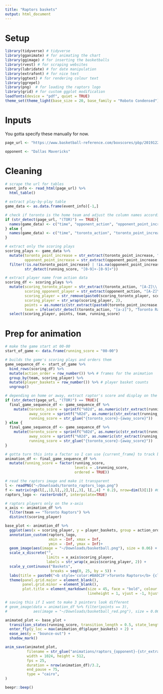 ```yaml
---
title: "Raptors baskets"
output: html_document
---
```


# Setup

```r
library(tidyverse) # tidyverse
library(gganimate) # for animating the chart
library(ggimage) # for inserting the basketballs
library(rvest) # for scraping websites
library(lubridate) # for date manipulation
library(extrafont) # for nice text
library(ggtext) # for rendering colour text
library(ggrepel) 
library(png)  # for loading the raptors logo
library(grid) # for custom ggplot modification
loadfonts(device = "pdf", quiet = TRUE)
theme_set(theme_light(base_size = 20, base_family = "Roboto Condensed"))
```

# Inputs

You gotta specify these manually for now.

```r
page_url <- "https://www.basketball-reference.com/boxscores/pbp/201912220TOR.html"
```

```r
opponent <- "Dallas Mavericks"
```

# Cleaning 

```r
# scrape the url for tables
event_info <- read_html(page_url) %>%
  html_table()

# extract play-by-play table
game_data <- as.data.frame(event_info)[-1,]

# check if toronto is the home team and adjust the column names accordingly
if (str_detect(page_url, "(TOR)") == TRUE){
  names(game_data) <- c("time", "opponent_action", "opponent_point_increase", "running_score", "toronto_point_increase", "toronto_action")
} else {
  names(game_data) <- c("time", "toronto_action", "toronto_point_increase", "running_score", "opponent_point_increase", "opponent_action")
}
```

```r
# extract only the scoring plays
scoring_plays <- game_data %>%
  mutate(toronto_point_increase = str_extract(toronto_point_increase, "[0-9]"),
         opponent_point_increase = str_extract(opponent_point_increase, "[0-9]")) %>%
  filter(!is.na(toronto_point_increase) | !is.na(opponent_point_increase),
         str_detect(running_score, "[0-9]+-[0-9]+"))

# extract player name from action data 
scoring_df <- scoring_plays %>%
  mutate(scoring_toronto_player = str_extract(toronto_action, "[A-Z]\\. [A-Za-z-]+"),
         scoring_opponent_player = str_extract(opponent_action, "[A-Z]\\. [A-Za-z-]+"),
         scoring_player = str_remove(paste0(scoring_toronto_player, scoring_opponent_player), "(NA)"),
         scoring_player = str_wrap(scoring_player, 2),
         points = as.numeric(str_extract(paste0(toronto_point_increase, opponent_point_increase), "[0-9]")),
         team = ifelse(str_detect(toronto_action, "[a-z]"), "Toronto Raptors", opponent)) %>%
  select(scoring_player, points, team, running_score) 
```

# Prep for animation

```r
# make the game start at 00-00
start_of_game <- data.frame(running_score = "00-00") 

# builds the game's scoring plays and orders them
game_sequence_df <- start_of_game %>%
  bind_rows(scoring_df) %>%
  mutate(action_order = row_number()) %>% # frames for the animation
  group_by(team, scoring_player) %>%
  mutate(player_baskets = row_number()) %>% # player basket counts
  ungroup() 
```

```r
# depending on home or away, extract raptor's score and display on the left side of title
if (str_detect(page_url, "(TOR)") == TRUE){
  final_game_sequence_df <- game_sequence_df %>%  
    mutate(toronto_score = sprintf("%02d", as.numeric(str_extract(running_score, "[0-9]+$"))),
           away_score = sprintf("%02d", as.numeric(str_extract(running_score, "^[0-9]+") )),
           running_score = str_glue("{toronto_score}-{away_score}"))
} else {
  final_game_sequence_df <- game_sequence_df %>%  
    mutate(toronto_score = sprintf("%02d", as.numeric(str_extract(running_score, "^[0-9]+") )),
           away_score = sprintf("%02d", as.numeric(str_extract(running_score, "[0-9]+$") )),
           running_score = str_glue("{toronto_score}-{away_score}"))
}
```

```r
# gotta turn this into a factor so I can use {current_frame} to track boxscore
animation_df <- final_game_sequence_df %>%
  mutate(running_score = factor(running_score, 
                                levels = .$running_score,
                                ordered = TRUE))
```

```r
# read the raptors image and make it transparent
l <- readPNG("~/Downloads/toronto_raptors_logo.png")
f <- matrix(rgb(l[,,1],l[,,2],l[,,3], l[,,4] * 0.2), nrow=dim(l)[1]) #0.2 is alpha
raptors_logo <- rasterGrob(f, interpolate=TRUE)
```

```r
# raptors players only on the x-axis
x_axis <- animation_df %>% 
  filter(team == "Toronto Raptors") %>% 
  distinct(scoring_player)
```

```r
base_plot <- animation_df %>%
  ggplot(aes(x = scoring_player, y = player_baskets, group = action_order)) +
  annotation_custom(raptors_logo, 
                    xmin = -Inf, xmax = Inf, 
                    ymin = -Inf, ymax = Inf)+
  geom_image(aes(image = "~/Downloads/basketball.png"), size = 0.06) +
  scale_x_discrete("",
                   limits = x_axis$scoring_player, 
                   labels = str_wrap(x_axis$scoring_player, 2)) +
  scale_y_continuous("Baskets",
                     breaks = seq(0, 25, by = 5)) + 
  labs(title = paste0("<b style='color:#BA0C2F'>Toronto Raptors</b> {closest_state} <b style='color:#002B5C'>", opponent, "</b>")) +
  theme(panel.grid.major = element_blank(),
        panel.grid.minor = element_blank(),
        plot.title = element_markdown(size = 45, face = "bold", colour = "#000000",
                                      lineheight = 1, vjust = -1, hjust = 0.56))

# saving this if I want to make 3 pointers look different
# geom_image(data = animation_df %>% filter(points == 3), 
#            aes(image = "~/Downloads/basketball_red.png"), size = 0.06)
```

```r
animated_plot <- base_plot +
  transition_states(running_score, transition_length = 0.5, state_length = 0.1, wrap = FALSE) +
  enter_fly(y_loc = max(animation_df$player_baskets) + 2) +
  ease_aes(y = "bounce-out") + 
  shadow_mark()
```

```r
anim_save(animated_plot,
          filename = str_glue("animations/raptors_{opponent}-{str_extract(page_url, '[0-9]+')}.gif"), 
          width = 1024, height = 512,
          fps = 25, 
          duration = nrow(animation_df)/3.2, 
          end_pause = 75,
          type = "cairo", 
)

beepr::beep()
```

